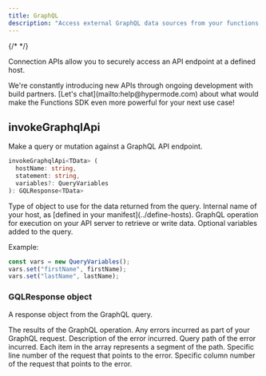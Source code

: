 ```yaml
---
title: GraphQL
description: "Access external GraphQL data sources from your functions."
---
```


{/* <!-- vale Google.Headings = NO --> */}

Connection APIs allow you to securely access an API endpoint at a defined host.

<Tip>
  We're constantly introducing new APIs through ongoing development with build
  partners. [Let's chat](mailto:help@hypermode.com) about what would make the
  Functions SDK even more powerful for your next use case!
</Tip>

## invokeGraphqlApi

Make a query or mutation against a GraphQL API endpoint.

```ts
invokeGraphqlApi<TData> (
  hostName: string,
  statement: string,
  variables?: QueryVariables
): GQLResponse<TData>
```

<ResponseField name="TData" type="Type" required>
  Type of object to use for the data returned from the query.
</ResponseField>

<ResponseField name="hostName" type="string" required>
  Internal name of your host, as [defined in your manifest](../define-hosts).
</ResponseField>

<ResponseField name="statement" type="string" required>
  GraphQL operation for execution on your API server to retrieve or write data.
</ResponseField>

<ResponseField name="variables" type="QueryVariables">
  Optional variables added to the query.

Example:

```ts
const vars = new QueryVariables();
vars.set("firstName", firstName);
vars.set("lastName", lastName);
```

</ResponseField>

### GQLResponse object

A response object from the GraphQL query.

<ResponseField name="data" type="TData">
  The results of the GraphQL operation.
</ResponseField>
<ResponseField name="errors" type="GQLError[]">
  Any errors incurred as part of your GraphQL request.
  <Expandable title="properties">
    <ResponseField name="message" type="string">
      Description of the error incurred.
    </ResponseField>
    <ResponseField name="path" type="string[]">
      Query path of the error incurred. Each item in the array represents a
      segment of the path.
    </ResponseField>
    <ResponseField name="locations" type="GQLErrorLocation[]">
      <Expandable title="properties">
        <ResponseField name="line" type="u32">
          Specific line number of the request that points to the error.
        </ResponseField>
        <ResponseField name="column" type="u32">
          Specific column number of the request that points to the error.
        </ResponseField>
      </Expandable>
    </ResponseField>
  </Expandable>
</ResponseField>
